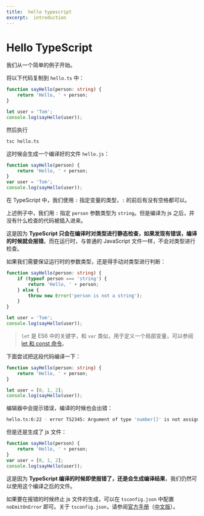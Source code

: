 ```yaml
---
title:  hello typescript
excerpt:  introduction
---
```

# Hello TypeScript

我们从一个简单的例子开始。

将以下代码复制到 `hello.ts` 中：

```ts
function sayHello(person: string) {
    return 'Hello, ' + person;
}

let user = 'Tom';
console.log(sayHello(user));
```

然后执行

```bash
tsc hello.ts
```

这时候会生成一个编译好的文件 `hello.js`：

```js
function sayHello(person) {
    return 'Hello, ' + person;
}
var user = 'Tom';
console.log(sayHello(user));
```

在 TypeScript 中，我们使用 `:` 指定变量的类型，`:` 的前后有没有空格都可以。

上述例子中，我们用 `:` 指定 `person` 参数类型为 `string`。但是编译为 js 之后，并没有什么检查的代码被插入进来。

这是因为 **TypeScript 只会在编译时对类型进行静态检查，如果发现有错误，编译的时候就会报错**。而在运行时，与普通的 JavaScript 文件一样，不会对类型进行检查。

如果我们需要保证运行时的参数类型，还是得手动对类型进行判断：

```ts
function sayHello(person: string) {
    if (typeof person === 'string') {
        return 'Hello, ' + person;
    } else {
        throw new Error('person is not a string');
    }
}

let user = 'Tom';
console.log(sayHello(user));
```

> `let` 是 ES6 中的关键字，和 `var` 类似，用于定义一个局部变量，可以参阅 [let 和 const 命令](http://es6.ruanyifeng.com/#docs/let)。

下面尝试把这段代码编译一下：

```ts
function sayHello(person: string) {
    return 'Hello, ' + person;
}

let user = [0, 1, 2];
console.log(sayHello(user));
```

编辑器中会提示错误，编译的时候也会出错：

```bash
hello.ts:6:22 - error TS2345: Argument of type 'number[]' is not assignable to parameter of type 'string'.
```

但是还是生成了 js 文件：

```js
function sayHello(person) {
    return 'Hello, ' + person;
}
var user = [0, 1, 2];
console.log(sayHello(user));
```

这是因为 **TypeScript 编译的时候即使报错了，还是会生成编译结果**，我们仍然可以使用这个编译之后的文件。

如果要在报错的时候终止 js 文件的生成，可以在 `tsconfig.json` 中配置 `noEmitOnError` 即可。关于 `tsconfig.json`，请参阅[官方手册](http://www.typescriptlang.org/docs/handbook/tsconfig-json.html)（[中文版](https://zhongsp.gitbooks.io/typescript-handbook/content/doc/handbook/tsconfig.json.html)）。
